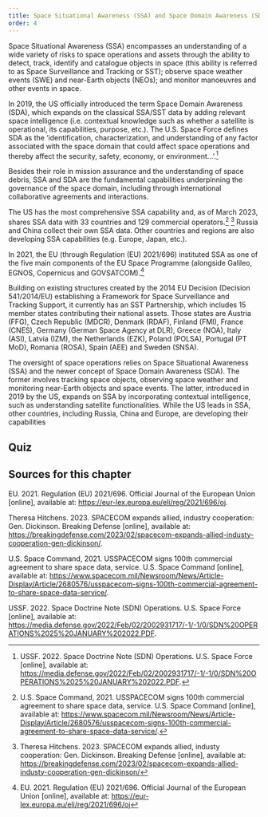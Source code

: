 ```yaml
---
title: Space Situational Awareness (SSA) and Space Domain Awareness (SDA)
order: 4
---
```


<LectureVideo smil="/lu08/HSFK-PC_LU08-CH06_12b_250109.smil" provider="video-stream">
  Space Situational Awareness (SSA) encompasses an understanding of a wide variety of risks to space operations and assets through the ability to detect, track, identify and catalogue objects in space (this ability is referred to as Space Surveillance and Tracking or SST); observe space weather events (SWE) and near-Earth objects (NEOs); and monitor manoeuvres and other events in space.

  In 2019, the US officially introduced the term Space Domain Awareness (SDA), which expands on the classical SSA/SST data by adding relevant space intelligence (i.e. contextual knowledge such as whether a satellite is operational, its capabilities, purpose, etc.). The U.S. Space Force defines SDA as the ‘identification, characterization, and understanding of any factor associated with the space domain that could affect space operations and thereby affect the security, safety, economy, or environment…’.[^1]

  Besides their role in mission assurance and the understanding of space debris, SSA and SDA are the fundamental capabilities underpinning the governance of the space domain, including through international collaborative agreements and interactions.

  The US has the most comprehensive SSA capability and, as of March 2023, shares SSA data with 33 countries and 129 commercial operators.[^2] [^3]  Russia and China collect their own SSA data. Other countries and regions are also developing SSA capabilities (e.g. Europe, Japan, etc.).

  In 2021, the EU (through Regulation (EU) 2021/696) instituted SSA as one of the five main components of the EU Space Programme (alongside Galileo, EGNOS, Copernicus and GOVSATCOM).[^4]

  Building on existing structures created by the 2014 EU Decision (Decision 541/2014/EU) establishing a Framework for Space Surveillance and Tracking Support, it currently has an SST Partnership, which includes 15 member states contributing their national assets. Those states are Austria (FFG), Czech Republic (MDCR), Denmark (RDAF), Finland (FMI), France (CNES), Germany (German Space Agency at DLR), Greece (NOA), Italy (ASI), Latvia (IZM), the Netherlands (EZK), Poland (POLSA), Portugal (PT MoD), Romania (ROSA), Spain (AEE) and Sweden (SNSA).

  The oversight of space operations relies on Space Situational Awareness (SSA) and the newer concept of Space Domain Awareness (SDA). The former involves tracking space objects, observing space weather and monitoring near-Earth objects and space events. The latter, introduced in 2019 by the US, expands on SSA by incorporating contextual intelligence, such as understanding satellite functionalities. While the US leads in SSA, other countries, including Russia, China and Europe, are developing their capabilities

</LectureVideo>

## Quiz

<Quiz>
  <Question type="Radio" question="Which term refers to the ability to detect, track, identify and catalogue objects in space, including space hazards such as collision risks, space weather events and space debris?">
    <RadioChoice value="Space surveillance and tracking system (SST)" />
    <RadioChoice value="Space weather events (SWE)" />
    <RadioChoice correct="true" value="Space Situational Awareness (SSA)" />
    <RadioChoice value="Space orbital navigation" />
  </Question>

  <Question type="Radio" question="Which concept expands on SSA by incorporating contextual knowledge such as understanding the operational status and purpose of satellites and space assets?">
    <RadioChoice correct="true" value="Space Domain Awareness (SDA)" />
    <RadioChoice value="Near-Earth objects (NEOs)" />
    <RadioChoice value="Space debris" />
    <RadioChoice value="Space mission operations" />
  </Question>

  <Question type="Radio" question="What does SDA stand for and what does it add to the standard SSA/SST data?">
    <RadioChoice value="Space debris accumulation; data on collision risks" />
    <RadioChoice correct="true" value="Space Domain Awareness; contextual knowledge about space assets" />
    <RadioChoice value="Space detection algorithm; tracking near-Earth objects" />
    <RadioChoice value="Space disruption analysis; monitoring space weather events" />
  </Question>
</Quiz>

## Sources for this chapter

EU. 2021. Regulation (EU) 2021/696. Official Journal of the European Union [online], available at: https://eur-lex.europa.eu/eli/reg/2021/696/oj.

Theresa Hitchens. 2023. SPACECOM expands allied, industry cooperation: Gen. Dickinson. Breaking Defense [online], available at: https://breakingdefense.com/2023/02/spacecom-expands-allied-industy-cooperation-gen-dickinson/.

U.S. Space Command, 2021. USSPACECOM signs 100th commercial agreement to share space data, service. U.S. Space Command [online], available at: https://www.spacecom.mil/Newsroom/News/Article-Display/Article/2680576/usspacecom-signs-100th-commercial-agreement-to-share-space-data-service/.

USSF. 2022. Space Doctrine Note (SDN) Operations. U.S. Space Force [online], available at: https://media.defense.gov/2022/Feb/02/2002931717/-1/-1/0/SDN%20OPERATIONS%2025%20JANUARY%202022.PDF.




[^1]: USSF. 2022. Space Doctrine Note (SDN) Operations. U.S. Space Force [online], available at: https://media.defense.gov/2022/Feb/02/2002931717/-1/-1/0/SDN%20OPERATIONS%2025%20JANUARY%202022.PDF.
[^2]: U.S. Space Command, 2021. USSPACECOM signs 100th commercial agreement to share space data, service. U.S. Space Command [online], available at: https://www.spacecom.mil/Newsroom/News/Article-Display/Article/2680576/usspacecom-signs-100th-commercial-agreement-to-share-space-data-service/.
[^3]: Theresa Hitchens. 2023. SPACECOM expands allied, industy cooperation: Gen. Dickinson. Breaking Defense [online], available at: https://breakingdefense.com/2023/02/spacecom-expands-allied-industy-cooperation-gen-dickinson/
[^4]: EU. 2021. Regulation (EU) 2021/696. Official Journal of the European Union [online], available at: https://eur-lex.europa.eu/eli/reg/2021/696/oj
